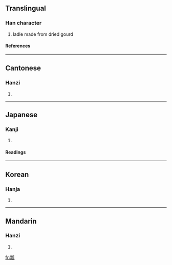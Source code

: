 ==Translingual==
===Han character===
{{Han char|rn=97|rad=瓜|as=11|sn=16|four=1293<sub>0</sub>|canj=一火竹女人 (MFHVO)}}
# ladle made from dried gourd
====References====
{{Han ref|kx=0747.200|dkj=21419|dj=1155.220|hdz=42657.060|uh=74E2|ud=29922|bh=BF5D|bd=48989}}

----
==Cantonese==
===Hanzi===
{{yue-hanzi|jyut=|y=piu4}}
# {{defn|Cantonese}}

----
==Japanese==
===Kanji===
{{ja-kanji|grade=|rs=瓜11}}
# {{defn|Japanese}} 
====Readings====
{{ja-readings|on=[[ひょう]] (hyō)|kun=[[ふくべ]] (fukube), [[ひさご]] (hisago)|nanori=}}

----
==Korean==
===Hanja===
{{ko-hanja|hangeul=표|eumhun=|rv=pyo|mr=p'yo|y=phyo}}
# {{defn|Korean}}

----
==Mandarin==
===Hanzi===
{{cmn-hanzi|pin=[[piáo]] (piao2)|wg=p'iao<sup>2</sup>}}
# {{defn|Mandarin}}

[[fr:瓢]]